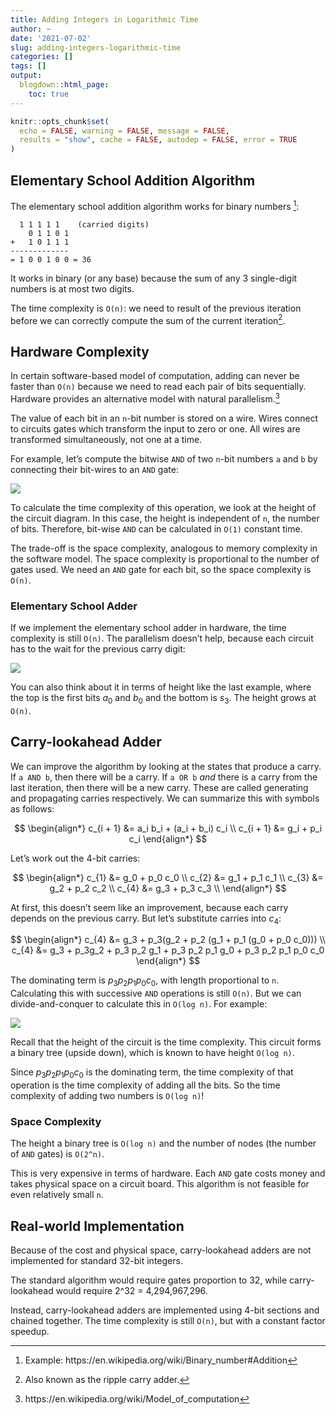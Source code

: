 ```yaml
---
title: Adding Integers in Logarithmic Time
author: ~
date: '2021-07-02'
slug: adding-integers-logarithmic-time
categories: []
tags: []
output:
  blogdown::html_page:
    toc: true
---
```


```r
knitr::opts_chunk$set(
  echo = FALSE, warning = FALSE, message = FALSE,
  results = "show", cache = FALSE, autodep = FALSE, error = TRUE
)
```


## Elementary School Addition Algorithm

The elementary school addition algorithm works for binary numbers
^[Example: https://en.wikipedia.org/wiki/Binary_number#Addition]:

```
  1 1 1 1 1    (carried digits)
    0 1 1 0 1
+   1 0 1 1 1
-------------
= 1 0 0 1 0 0 = 36
```

It works in binary (or any base) because the sum of any
3 single-digit numbers is at most two digits.

The time complexity is `O(n)`: we need to result of the previous
iteration before we can correctly compute the
sum of the current iteration^[Also known as the ripple carry adder.].

## Hardware Complexity

In certain software-based model of computation, adding can never
be faster than `O(n)` because we need to read each pair of bits
sequentially.
Hardware provides an alternative model with natural parallelism.^[https://en.wikipedia.org/wiki/Model_of_computation]

The value of each bit in an `n`-bit number is stored on a wire.
Wires connect to circuits gates which transform the input to
zero or one. All wires are transformed simultaneously,
not one at a time.

For example, let's compute the bitwise `AND` of two `n`-bit numbers `a` and `b`
by connecting their bit-wires to an `AND` gate:

![](bitwise-and.JPG)

To calculate the time complexity of this operation, we look at the
height of the circuit diagram. In this case, the height is
independent of `n`, the number of bits.
Therefore, bit-wise `AND` can be calculated in `O(1)` constant time.

The trade-off is the space complexity, analogous to memory complexity
in the software model. The space complexity is proportional to the
number of gates used. We need an `AND` gate for each bit, so
the space complexity is `O(n)`.

### Elementary School Adder

If we implement the elementary school adder in hardware,
the time complexity is still `O(n)`. The parallelism doesn't
help, because each circuit has to the wait for the previous
carry digit:

![](circuit-adder.JPG)

You can also think about it in terms of height like the last
example, where the top is the first bits $a_0$ and $b_0$
and the bottom is $s_3$. The height grows at `O(n)`.

## Carry-lookahead Adder

We can improve the algorithm by looking at the states that produce a carry.
If `a AND b`, then there will be a carry. If `a OR b` *and* there is a carry from
the last iteration, then there will be a new carry. These are called
generating and propagating carries respectively. We can summarize this
with symbols as follows:

$$
\begin{align*}
c_{i + 1} &= a_i b_i + (a_i + b_i) c_i \\
c_{i + 1} &= g_i + p_i c_i
\end{align*}
$$

Let's work out the 4-bit carries:

$$
\begin{align*}
c_{1} &= g_0 + p_0 c_0 \\
c_{2} &= g_1 + p_1 c_1 \\
c_{3} &= g_2 + p_2 c_2 \\
c_{4} &= g_3 + p_3 c_3 \\
\end{align*}
$$

At first, this doesn't seem like an improvement, because each
carry depends on the previous carry. But let's substitute
carries into $c_4$:

$$
\begin{align*}
c_{4} &= g_3 + p_3(g_2 + p_2 (g_1 + p_1 (g_0 + p_0 c_0))) \\
c_{4} &= g_3 + p_3g_2 + p_3 p_2 g_1 + p_3 p_2 p_1 g_0 + p_3 p_2 p_1 p_0 c_0
\end{align*}
$$


The dominating term is $p_3 p_2 p_1 p_0 c_0$,
with length proportional to `n`. Calculating this with
successive `AND` operations is still `O(n)`. But we can
divide-and-conquer to calculate this in `O(log n)`. For example:

![](binary-and.JPG)

Recall that the height of the circuit is the time complexity.
This circuit forms a binary tree (upside down),
which is known to have height `O(log n)`.

Since $p_3 p_2 p_1 p_0 c_0$ is the dominating term, the time complexity
of that operation is the time complexity of adding all the bits.
So the time complexity of adding two numbers is `O(log n)`!

### Space Complexity

The height a binary tree is `O(log n)` and the number of nodes
(the number of `AND` gates) is `O(2^n)`.

This is very expensive in terms of hardware. Each `AND` gate costs
money and takes physical space on a circuit board.
This algorithm is not feasible for even relatively small `n`.

## Real-world Implementation

Because of the cost and physical space, carry-lookahead adders
are not implemented for standard 32-bit integers.

The standard algorithm would require gates proportion to 32, while
carry-lookahead would require 2^32 = 4,294,967,296.

Instead, carry-lookahead adders are implemented using 4-bit sections
and chained together. The time complexity is still `O(n)`,
but with a constant factor speedup.
